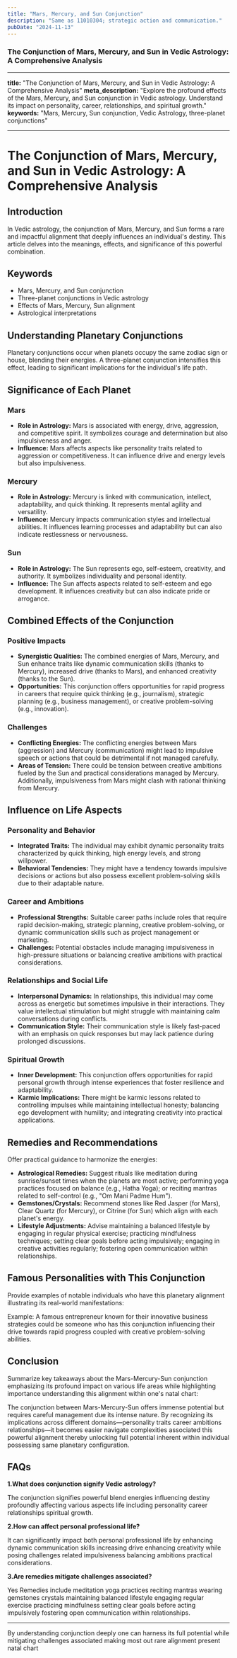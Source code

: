 ```yaml
---
title: "Mars, Mercury, and Sun Conjunction"
description: "Same as 11010304; strategic action and communication."
pubDate: "2024-11-13"
---
```


### The Conjunction of Mars, Mercury, and Sun in Vedic Astrology: A Comprehensive Analysis

---

**title:** "The Conjunction of Mars, Mercury, and Sun in Vedic Astrology: A Comprehensive Analysis"
**meta_description:** "Explore the profound effects of the Mars, Mercury, and Sun conjunction in Vedic astrology. Understand its impact on personality, career, relationships, and spiritual growth."
**keywords:** "Mars, Mercury, Sun conjunction, Vedic Astrology, three-planet conjunctions"

---

# The Conjunction of Mars, Mercury, and Sun in Vedic Astrology: A Comprehensive Analysis

## Introduction

In Vedic astrology, the conjunction of Mars, Mercury, and Sun forms a rare and impactful alignment that deeply influences an individual's destiny. This article delves into the meanings, effects, and significance of this powerful combination.

## Keywords

- Mars, Mercury, and Sun conjunction
- Three-planet conjunctions in Vedic astrology
- Effects of Mars, Mercury, Sun alignment
- Astrological interpretations

## Understanding Planetary Conjunctions

Planetary conjunctions occur when planets occupy the same zodiac sign or house, blending their energies. A three-planet conjunction intensifies this effect, leading to significant implications for the individual's life path.

## Significance of Each Planet

### Mars

- **Role in Astrology:** Mars is associated with energy, drive, aggression, and competitive spirit. It symbolizes courage and determination but also impulsiveness and anger.
- **Influence:** Mars affects aspects like personality traits related to aggression or competitiveness. It can influence drive and energy levels but also impulsiveness.

### Mercury

- **Role in Astrology:** Mercury is linked with communication, intellect, adaptability, and quick thinking. It represents mental agility and versatility.
- **Influence:** Mercury impacts communication styles and intellectual abilities. It influences learning processes and adaptability but can also indicate restlessness or nervousness.

### Sun

- **Role in Astrology:** The Sun represents ego, self-esteem, creativity, and authority. It symbolizes individuality and personal identity.
- **Influence:** The Sun affects aspects related to self-esteem and ego development. It influences creativity but can also indicate pride or arrogance.

## Combined Effects of the Conjunction

### Positive Impacts

- **Synergistic Qualities:** The combined energies of Mars, Mercury, and Sun enhance traits like dynamic communication skills (thanks to Mercury), increased drive (thanks to Mars), and enhanced creativity (thanks to the Sun).
- **Opportunities:** This conjunction offers opportunities for rapid progress in careers that require quick thinking (e.g., journalism), strategic planning (e.g., business management), or creative problem-solving (e.g., innovation).

### Challenges

- **Conflicting Energies:** The conflicting energies between Mars (aggression) and Mercury (communication) might lead to impulsive speech or actions that could be detrimental if not managed carefully.
- **Areas of Tension:** There could be tension between creative ambitions fueled by the Sun and practical considerations managed by Mercury. Additionally, impulsiveness from Mars might clash with rational thinking from Mercury.

## Influence on Life Aspects

### Personality and Behavior

- **Integrated Traits:** The individual may exhibit dynamic personality traits characterized by quick thinking, high energy levels, and strong willpower.
- **Behavioral Tendencies:** They might have a tendency towards impulsive decisions or actions but also possess excellent problem-solving skills due to their adaptable nature.

### Career and Ambitions

- **Professional Strengths:** Suitable career paths include roles that require rapid decision-making, strategic planning, creative problem-solving, or dynamic communication skills such as project management or marketing.
- **Challenges:** Potential obstacles include managing impulsiveness in high-pressure situations or balancing creative ambitions with practical considerations.

### Relationships and Social Life

 - **Interpersonal Dynamics:** In relationships, this individual may come across as energetic but sometimes impulsive in their interactions. They value intellectual stimulation but might struggle with maintaining calm conversations during conflicts.
 - **Communication Style:** Their communication style is likely fast-paced with an emphasis on quick responses but may lack patience during prolonged discussions.

 ### Spiritual Growth 

 - **Inner Development:** This conjunction offers opportunities for rapid personal growth through intense experiences that foster resilience and adaptability.
 - **Karmic Implications:** There might be karmic lessons related to controlling impulses while maintaining intellectual honesty; balancing ego development with humility; and integrating creativity into practical applications.

## Remedies and Recommendations 

Offer practical guidance to harmonize the energies:

 - **Astrological Remedies:** Suggest rituals like meditation during sunrise/sunset times when the planets are most active; performing yoga practices focused on balance (e.g., Hatha Yoga); or reciting mantras related to self-control (e.g., "Om Mani Padme Hum").
 - **Gemstones/Crystals:** Recommend stones like Red Jasper (for Mars), Clear Quartz (for Mercury), or Citrine (for Sun) which align with each planet's energy.
 - **Lifestyle Adjustments:** Advise maintaining a balanced lifestyle by engaging in regular physical exercise; practicing mindfulness techniques; setting clear goals before acting impulsively; engaging in creative activities regularly; fostering open communication within relationships.

## Famous Personalities with This Conjunction 

Provide examples of notable individuals who have this planetary alignment illustrating its real-world manifestations:

Example: A famous entrepreneur known for their innovative business strategies could be someone who has this conjunction influencing their drive towards rapid progress coupled with creative problem-solving abilities.

## Conclusion 

Summarize key takeaways about the Mars-Mercury-Sun conjunction emphasizing its profound impact on various life areas while highlighting importance understanding this alignment within one's natal chart:

The conjunction between Mars-Mercury-Sun offers immense potential but requires careful management due its intense nature. By recognizing its implications across different domains—personality traits career ambitions relationships—it becomes easier navigate complexities associated this powerful alignment thereby unlocking full potential inherent within individual possessing same planetary configuration.


## FAQs


**1.What does conjunction signify Vedic astrology?**

The conjunction signifies powerful blend energies influencing destiny profoundly affecting various aspects life including personality career relationships spiritual growth.


**2.How can affect personal professional life?**

It can significantly impact both personal professional life by enhancing dynamic communication skills increasing drive enhancing creativity while posing challenges related impulsiveness balancing ambitions practical considerations.


**3.Are remedies mitigate challenges associated?**

Yes Remedies include meditation yoga practices reciting mantras wearing gemstones crystals maintaining balanced lifestyle engaging regular exercise practicing mindfulness setting clear goals before acting impulsively fostering open communication within relationships.


---

By understanding conjunction deeply one can harness its full potential while mitigating challenges associated making most out rare alignment present natal chart